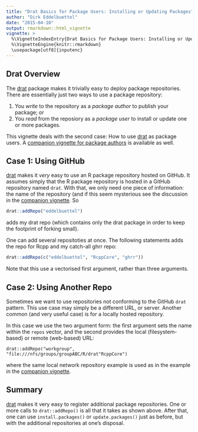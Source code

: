 ```yaml
---
title: "Drat Basics for Package Users: Installing or Updating Packages"
author: "Dirk Eddelbuettel"
date: "2015-04-10"
output: rmarkdown::html_vignette
vignette: >
  %\VignetteIndexEntry{Drat Basics for Package Users: Installing or Updating Packages}
  %\VignetteEngine{knitr::rmarkdown}
  \usepackage[utf8]{inputenc}
---
```


## Drat Overview

The [drat](http://dirk.eddelbuettel.com/code/drat.html) package makes it
trivially easy to deploy package repositories.  There are essentially just
two ways to use a package repository:

1) You _write_ to the repository as a _package author_ to publish your package; or
1) You _read_ from the reposiory as a _package user_ to install or update one or more packages.

This vignette deals with the second case: How to use
[drat](http://dirk.eddelbuettel.com/code/drat.html) as package users.  A
[companion vignette for package authors](DratForPackageAuthors.html) is available as well.


## Case 1: Using GitHub

[drat](http://dirk.eddelbuettel.com/code/drat.html) makes it _very_ easy to
use an R package repository hosted on GitHub.  It assumes simply that the R
package repository is hosted in a GitHub repository named `drat`.  With that,
we only need one piece of information: the name of the repository (and if
this seem mysterious see the discussion in the
[companion vignette](DratForPackageAuthors.html).  So

```r
drat::addRepo("eddelbuettel")
```

adds my drat repo (which contains only the drat package in order to keep the
footprint of forking small).

One can add several repositoties at once. The following statements adds the
repo for Rcpp and my catch-all ghrr repo:

```r
drat::addRepo(c("eddelbuettel", "RcppCore", "ghrr"))
```

Note that this use a vectorised first argument, rather than three arguments.


## Case 2: Using Another Repo

Sometimes we want to use repositories not conforming to the GitHub `drat`
pattern.  This use case may simply be a different URL, or server.  Another
common (and very useful case) is for a locally hosted repository.

In this case we use the two argument form: the first argument sets the name
within the `repos` vector, and the second provides the local (filesystem-based)
or remote (web-based) URL:

```
drat::addRepo("workgroup", "file:///nfs/groups/groupABC/R/drat"RcppCore")
```

where the same local network repository example is used as in the example in
the [companion vignette](DratForPackageAuthors.html).


## Summary

[drat](http://dirk.eddelbuettel.com/code/drat.html) makes it very easy to
register additional package repositories. One or more calls to
`drat::addRepo()` is all that it takes as shown above. After that, one can
use `install.packages()` or `update.packages()` just as before, but with the
additional repositories at one's disposal.
